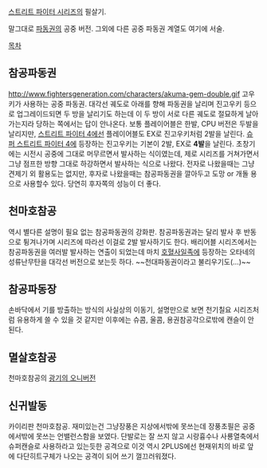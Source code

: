 [[스트리트 파이터 시리즈]]의 필살기. 

말그대로 [[파동권]]의 공중 버전. 그외에 다른 공중 파동권 계열도 여기에 서술.

[[목차]]

== 참공파동권 ==
http://www.fightersgeneration.com/characters/akuma-gem-double.gif
고우키가 사용하는 공중 파동권. 대각선 궤도로 아래를 향해 파동권을 날리며 진고우키 등으로 업그레이드되면 두 방을 날리기도 하는데 이 두 방이 서로 다른 궤도로 절묘하게 날아가는지라 당하는 쪽에서는 답이 안나온다. 보통 플레이어블은 한발, CPU 버전은 두발을 날리지만, [[스트리트 파이터 4]]에선 플레이어블도 EX로 진고우키처럼 2발을 날린다. [[슈퍼 스트리트 파이터 4]]에 등장하는 진고우키는 기본이 2발, EX로 '''4발'''을 날린다. 초창기에는 시전시 공중에 그대로 머무르면서 발사하는 식이였는데, 제로 시리즈를 거쳐가면서 그냥 점프한 방향 그대로 하강하면서 발사하는 식으로 나왔다. 전자로 나왔을때는 그냥 견제기 외 활용도는 없지만, 후자로 나왔을때는 참공파동권을 깔아두고 도망 or 개돌 용으로 사용할수 있다. 당연히 후자쪽의 성능이 더 좋다. 

== 천마호참공 ==
역시 별다른 설명이 필요 없는 참공파동권의 강화판. 참공파동권과는 달리 발사 후 반동으로 튕겨나가며 시리즈에 따라선 이걸로 2발 발사하기도 한다. 배리어블 시리즈에서는 참공파동권을 여러발 발사하는 연출이 되었는데 마치 [[호혈사일족]]에 등장하는 오타네의 성류난무탄을 대각선 버전으로 보는듯 하다. ~~천대파동권이라고 불리우기도(…)~~

== 참공파동장 ==
손바닥에서 기를 방출하는 방식의 사실상의 이동기, 설명만으로 보면 천기칠요 시리즈처럼 유용하게 쓸 수 있을 것 같지만 이후에는 슈콤, 울콤, 용권참공각으로밖에 캔슬이 안 된다.

== 멸살호참공 ==
천마호참공의 [[광기의 오니]]버전

== 신귀발동 ==
카이리판 천마호참공. 재미있는건 그냥장풍은 지상에서밖에 못쓰는데 장풍초필은 공중에서밖에 못쓰는 언밸런스함을 보였다. 단발로는 잘 쓰지 않고 시랑흉수나 사룡열축에서 슈퍼캔슬로 사용하라고 있는듯한 공격으로 이것 역시 2PLUS에선 현재위치의 바로 앞에 다단히트구체가 나오는 공격이 되어 쓰기 껄끄러워졌다.
